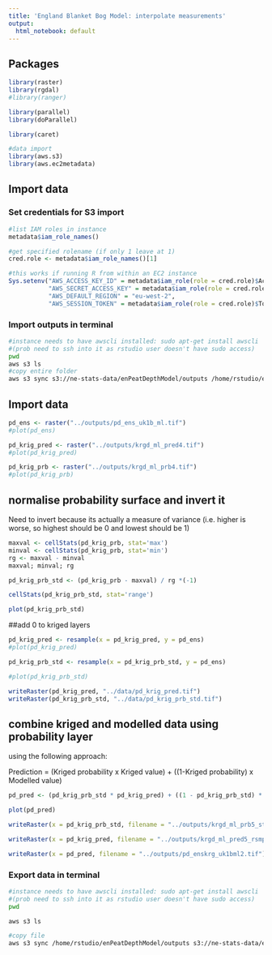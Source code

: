 ```yaml
---
title: 'England Blanket Bog Model: interpolate measurements'
output:
  html_notebook: default
---
```


## Packages 
```r
library(raster)
library(rgdal)
#library(ranger)

library(parallel)
library(doParallel)

library(caret)

#data import
library(aws.s3)
library(aws.ec2metadata)
```



## Import data

### Set credentials for S3 import
```r
#list IAM roles in instance
metadata$iam_role_names()

#get specified rolename (if only 1 leave at 1)
cred.role <- metadata$iam_role_names()[1]

#this works if running R from within an EC2 instance
Sys.setenv("AWS_ACCESS_KEY_ID" = metadata$iam_role(role = cred.role)$AccessKeyId,
           "AWS_SECRET_ACCESS_KEY" = metadata$iam_role(role = cred.role)$SecretAccessKey,
           "AWS_DEFAULT_REGION" = "eu-west-2",
           "AWS_SESSION_TOKEN" = metadata$iam_role(role = cred.role)$Token)
```


### Import outputs in terminal
```bash
#instance needs to have awscli installed: sudo apt-get install awscli
#(prob need to ssh into it as rstudio user doesn't have sudo access)
pwd
aws s3 ls
#copy entire folder
aws s3 sync s3://ne-stats-data/enPeatDepthModel/outputs /home/rstudio/enPeatDepthModel/outputs
```

## Import data
```r
pd_ens <- raster("../outputs/pd_ens_uk1b_ml.tif")
#plot(pd_ens)

pd_krig_pred <- raster("../outputs/krgd_ml_pred4.tif")
#plot(pd_krig_pred)

pd_krig_prb <- raster("../outputs/krgd_ml_prb4.tif")
#plot(pd_krig_prb)

```

## normalise probability surface and invert it 

Need to invert because its actually a measure of variance (i.e. higher is worse, so highest should be 0 and lowest should be 1)

```r
maxval <- cellStats(pd_krig_prb, stat='max')
minval <- cellStats(pd_krig_prb, stat='min')
rg <- maxval - minval
maxval; minval; rg

pd_krig_prb_std <- (pd_krig_prb - maxval) / rg *(-1)

cellStats(pd_krig_prb_std, stat='range')

plot(pd_krig_prb_std)
```
##add 0 to kriged layers

```r
pd_krig_pred <- resample(x = pd_krig_pred, y = pd_ens)
#plot(pd_krig_pred)

pd_krig_prb_std <- resample(x = pd_krig_prb_std, y = pd_ens)

#plot(pd_krig_prb_std)
```

```r
writeRaster(pd_krig_pred, "../data/pd_krig_pred.tif")
writeRaster(pd_krig_prb_std, "../data/pd_krig_prb_std.tif")
```


## combine kriged and modelled data using probability layer

using the following approach: 

Prediction = (Kriged probability x Kriged value) + ((1-Kriged probability) x Modelled value) 

```r
pd_pred <- (pd_krig_prb_std * pd_krig_pred) + ((1 - pd_krig_prb_std) * pd_ens)

plot(pd_pred)
```



```r
writeRaster(x = pd_krig_prb_std, filename = "../outputs/krgd_ml_prb5_stdrsmp.tif")

writeRaster(x = pd_krig_pred, filename = "../outputs/krgd_ml_pred5_rsmp.tif")

writeRaster(x = pd_pred, filename = "../outputs/pd_enskrg_uk1bml2.tif")
```



### Export data in terminal
```bash
#instance needs to have awscli installed: sudo apt-get install awscli
#(prob need to ssh into it as rstudio user doesn't have sudo access)
pwd

aws s3 ls

#copy file
aws s3 sync /home/rstudio/enPeatDepthModel/outputs s3://ne-stats-data/enPeatDepthModel/outputs 
```




